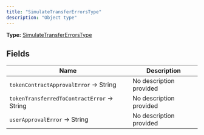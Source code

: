 ```yaml
---
title: "SimulateTransferErrorsType"
description: "Object type"
---
```


**Type:** [SimulateTransferErrorsType](/api-reference/types/simulatetransfererrorstype)

## Fields

| Name | Description |
|------|-------------|
| `tokenContractApprovalError` → String | No description provided |
| `tokenTransferredToContractError` → String | No description provided |
| `userApprovalError` → String | No description provided |

